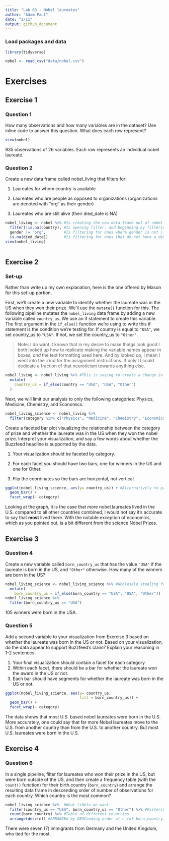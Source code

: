 ```yaml
---
title: "Lab 03 - Nobel laureates"
author: "Adam Paul"
date: "2/11"
output: github_document
---
```


### Load packages and data

```r
library(tidyverse) 
```

```r
nobel <- read_csv("data/nobel.csv")
```

# Exercises

## Exercise 1

### Question 1

How many observations and how many variables are in the dataset? Use inline code to answer this question. What does each row represent?

```r
view(nobel)
```


935 observations of 26 variables. Each row represents an individual nobel laureate.

### Question 2

 Create a new data frame called nobel_living that filters for:

1) Laureates for whom country is available

2) Laureates who are people as opposed to organizations (organizations are denoted with "org" as their gender)

3) Laureates who are still alive (their died_date is NA)


```r
nobel_living <- nobel %>% #Is creating the new data frame out of nobel
  filter(!is.na(country), #Is opening filter, and beginning by filtering for ones where country is not NA
  gender != "org",        #Is filtering for ones where gender is not (! meaning not) equal to org
  is.na(died_date))       #Is filtering for ones that do not have a death date
view(nobel_living)
  
```

## Exercise 2

### Set-up

Rather than write up my own explanation, here is the one offered by Mason for this set-up portion.

First, we’ll create a new variable to identify whether the laureate was in the US when they won their prize. We’ll use the `mutate()` function for this. The following pipeline mutates the `nobel_living` data frame by adding a new variable called `country_us`. We use an if statement to create this variable. The first argument in the `if_else()` function we’re using to write this if statement is the condition we’re testing for. If country is equal to `"USA"`, we set country_us to `"USA"`. If not, we set the country_us to `"Other"`.

> Note: I do want it known that in my desire to make things look good I both looked up how to replicate making the variable names appear in boxes, *and* the text formatting used here. And by looked up, I mean I went into the .rmd for the assignment instructions. If only I I could dedicate a fraction of that neuroticism towards anything else.

```r
nobel_living <- nobel_living %>% #This is saying to create a change in nobel_living, modeled off of the same data frame
  mutate(
    country_us = if_else(country == "USA", "USA", "Other")
  )
```

Next, we will limit our analysis to only the following categories: Physics, Medicine, Chemistry, and Economics.

```r
nobel_living_science <- nobel_living %>%
  filter(category %in% c("Physics", "Medicine", "Chemistry", "Economics"))
```

Create a faceted bar plot visualizing the relationship between the category of prize and whether the laureate was in the US when they won the nobel prize. Interpret your visualization, and say a few words about whether the Buzzfeed headline is supported by the data.


1) Your visualization should be faceted by category.

2) For each facet you should have two bars, one for winners in the US and one for Other.

3) Flip the coordinates so the bars are horizontal, not vertical.

```r
ggplot(nobel_living_science, aes(y= country_us)) + #Alternatively to graphing it to y, coord_flip() would also work
  geom_bar() +
  facet_wrap(~ category)
```

Looking at the graph, it is the case that *more* nobel laureates lived in the U.S. compared to all other countries combined, I would not say it's accurate to say that **most** lived there. With the notable exception of economics, which as you pointed out, is a bit different from the science Nobel Prizes.

## Exercise 3

### Question 4
Create a new variable called `born_country_us`  that has the value `"USA"` if the laureate is born in the US, and `"Other"` otherwise. How many of the winners are born in the US?

```r
nobel_living_science <- nobel_living_science %>% #Wholesale stealing from earlier code, as one should.
  mutate(
    born_country_us = if_else(born_country == "USA", "USA", "Other"))
nobel_living_science %>%
  filter(born_country_us == "USA")
```

105 winners were born in the USA.

### Question 5

Add a second variable to your visualization from Exercise 3 based on whether the laureate was born in the US or not. Based on your visualization, do the data appear to support Buzzfeed’s claim? Explain your reasoning in 1-2 sentences.

1. Your final visualization should contain a facet for each category.
2. Within each facet, there should be a bar for whether the laureate won the award in the US or not.
3. Each bar should have segments for whether the laureate was born in the US or not.


```r
ggplot(nobel_living_science, aes(y= country_us,
                                 fill = born_country_us)) +
  geom_bar() +
  facet_wrap(~ category)
```

The data shows that most U.S. based nobel laureates were born in the U.S. More accurately, one could say that far more Nobel laureates move to the U.S. from another country than from the U.S. to another country. But most U.S. laureates were born in the U.S.

## Exercise 4

### Question 6

In a single pipeline, filter for laureates who won their prize in the US, but were born outside of the US, and then create a frequency table (with the `count()` function) for their birth country (`born_country`) and arrange the resulting data frame in descending order of number of observations for each country. Which country is the most common?

```r
nobel_living_science %>%  #What tibble we want
  filter(country_us == "USA", born_country_us == "Other") %>% #Filtering for people who won in US but were born elsewhere
  count(born_country) %>% #Table of different countries
  arrange(desc(n)) #ARRANGEd by DESCending order of n (of born_country)
```

There were seven (7) immigrants from Germany and the United Kingdom, who tied for the most.